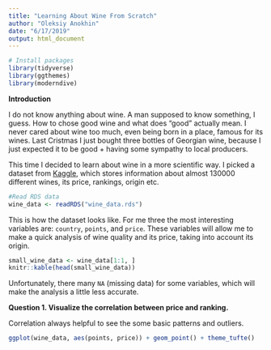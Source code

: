 ```yaml
---
title: "Learning About Wine From Scratch"
author: "Oleksiy Anokhin"
date: "6/17/2019"
output: html_document
---
```


```r
# Install packages 
library(tidyverse)
library(ggthemes)
library(moderndive)
```

**Introduction** 

I do not know anything about wine. A man supposed to know something, I guess. How to chose good wine and what
does "good" actually mean. I never cared about wine too much, even being born in a place, famous for its wines. Last Cristmas I just bought three bottles of Georgian wine, because I just expected it to be good + having some sympathy to local producers. 

This time I decided to learn about wine in a more scientific way. I picked a dataset from [Kaggle](https://www.kaggle.com/zynicide/wine-reviews), which stores information about almost 130000 different wines, its price, rankings, origin etc. 

```r
#Read RDS data
wine_data <- readRDS("wine_data.rds")
```

This is how the dataset looks like. For me three the most interesting variables are: `country`, `points`, and `price`. These variables will allow me to make a quick analysis of wine quality and its price, taking into account its origin.  

```r
small_wine_data <- wine_data[1:1, ]
knitr::kable(head(small_wine_data))
```

Unfortunately, there many `NA` (missing data) for some variables, which will make the analysis a little less accurate. 

**Question 1. Visualize the correlation between price and ranking.**

Correlation always helpful to see the some basic patterns and outliers. 

```r
ggplot(wine_data, aes(points, price)) + geom_point() + theme_tufte()
```
